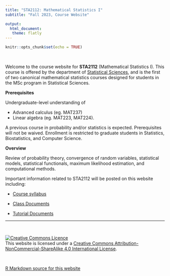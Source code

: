 ```yaml
---
title: "STA2112: Mathematical Statistics I"
subtitle: "Fall 2023, Course Website"

output: 
  html_document:
   theme: flatly
---
```


```r
knitr::opts_chunk$set(echo = TRUE)
```

<br>

Welcome to the course website for __STA2112__ (Mathematical Statistics I). This course is offered by the department of [Statistical Sciences](http://utstat.toronto.edu), and is the first of two canonical mathematical statistics courses designed for students in the MSc program in Statistical Sciences.

__Prerequisites__

Undergraduate-level understanding of 

- Advanced calculus (eg. MAT237)
- Linear algebra (eg. MAT223, MAT224).

A previous course in probability and/or statistics is expected.  Prerequisites will not be waived.  Enrollment is restricted to graduate students in Statistics, Biostatistics, and Computer Science.

__Overview__

Review of probability theory, convergence of random variables, statistical models, statistical functionals, maximum likelihood estimation, and computational methods.


Important information related to STA2112 will be posted on this website including:

 - [Course syllabus](syllabus.html)
 
 - [Class Documents](class_docs.html) 
 
 - [Tutorial Documents](tut_docs.html)
 
 ******
<br>

<a rel="license" href="http://creativecommons.org/licenses/by-nc-sa/4.0/"><img alt="Creative Commons Licence" style="border-width:0" src="https://i.creativecommons.org/l/by-nc-sa/4.0/88x31.png" /></a><br />This website is licensed under a <a rel="license" href="http://creativecommons.org/licenses/by-nc-sa/4.0/">Creative Commons Attribution-NonCommercial-ShareAlike 4.0 International License</a>.

<br>

<a href="https://github.com/jlgrons/STA2112-MathStat">R Markdown source for this website</a>


